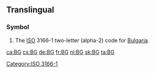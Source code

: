{{also|bg|Bg.|.bg}}
==Translingual==

===Symbol===
{{head|mul|symbol}}
# The [[ISO]] 3166-1 two-letter (alpha-2) code for [[Bulgaria]].

[[Category:ISO 3166-1]]

[[ca:BG]]
[[cs:BG]]
[[de:BG]]
[[fr:BG]]
[[nl:BG]]
[[sk:BG]]
[[ta:BG]]